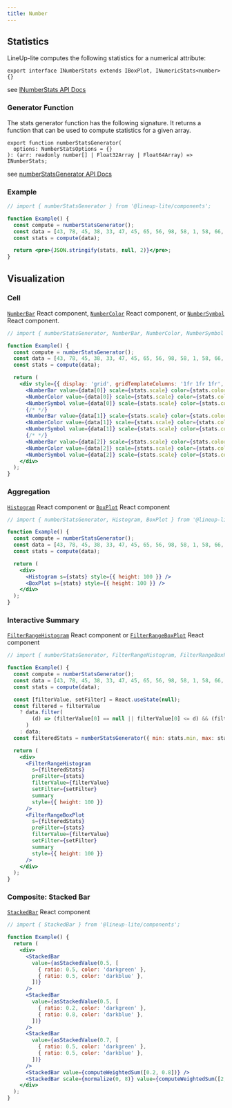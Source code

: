 ```yaml
---
title: Number
---
```


## Statistics

LineUp-lite computes the following statistics for a numerical attribute:

```tsx
export interface INumberStats extends IBoxPlot, INumericStats<number> {}
```

see [INumberStats API Docs](https://lineup-lite.js.org/api/components/interfaces/inumberstats.html)

### Generator Function

The stats generator function has the following signature. It returns a function that can be used to compute statistics for a given array.

```tsx
export function numberStatsGenerator(
  options: NumberStatsOptions = {}
): (arr: readonly number[] | Float32Array | Float64Array) => INumberStats;
```

see [numberStatsGenerator API Docs](https://lineup-lite.js.org/api/components/modules.html#numberstatsgenerator)

### Example

```jsx live
// import { numberStatsGenerator } from '@lineup-lite/components';

function Example() {
  const compute = numberStatsGenerator();
  const data = [43, 78, 45, 38, 33, 47, 45, 65, 56, 98, 58, 1, 58, 66, 57, 85, 32, 45, 75];
  const stats = compute(data);

  return <pre>{JSON.stringify(stats, null, 2)}</pre>;
}
```

## Visualization

### Cell

[`NumberBar`](https://lineup-lite.js.org/api/components/modules.html#numberbar) React component,
[`NumberColor`](https://lineup-lite.js.org/api/components/modules.html#numbercolor) React component, or
[`NumberSymbol`](https://lineup-lite.js.org/api/components/modules.html#numbersymbol) React component.

```jsx live
// import { numberStatsGenerator, NumberBar, NumberColor, NumberSymbol } from '@lineup-lite/components';

function Example() {
  const compute = numberStatsGenerator();
  const data = [43, 78, 45, 38, 33, 47, 45, 65, 56, 98, 58, 1, 58, 66, 57, 85, 32, 45, 75];
  const stats = compute(data);

  return (
    <div style={{ display: 'grid', gridTemplateColumns: '1fr 1fr 1fr', gridGap: 10 }}>
      <NumberBar value={data[0]} scale={stats.scale} color={stats.color} format={stats.format} />
      <NumberColor value={data[0]} scale={stats.scale} color={stats.color} format={stats.format} />
      <NumberSymbol value={data[0]} scale={stats.scale} color={stats.color} format={stats.format} />
      {/* */}
      <NumberBar value={data[1]} scale={stats.scale} color={stats.color} format={stats.format} />
      <NumberColor value={data[1]} scale={stats.scale} color={stats.color} format={stats.format} />
      <NumberSymbol value={data[1]} scale={stats.scale} color={stats.color} format={stats.format} />
      {/* */}
      <NumberBar value={data[2]} scale={stats.scale} color={stats.color} format={stats.format} />
      <NumberColor value={data[2]} scale={stats.scale} color={stats.color} format={stats.format} />
      <NumberSymbol value={data[2]} scale={stats.scale} color={stats.color} format={stats.format} />
    </div>
  );
}
```

### Aggregation

[`Histogram`](https://lineup-lite.js.org/api/components/modules.html#histogram) React component or
[`BoxPlot`](https://lineup-lite.js.org/api/components/modules.html#boxplot) React component

```jsx live
// import { numberStatsGenerator, Histogram, BoxPlot } from '@lineup-lite/components';

function Example() {
  const compute = numberStatsGenerator();
  const data = [43, 78, 45, 38, 33, 47, 45, 65, 56, 98, 58, 1, 58, 66, 57, 85, 32, 45, 75];
  const stats = compute(data);

  return (
    <div>
      <Histogram s={stats} style={{ height: 100 }} />
      <BoxPlot s={stats} style={{ height: 100 }} />
    </div>
  );
}
```

### Interactive Summary

[`FilterRangeHistogram`](https://lineup-lite.js.org/api/components/modules.html#filterrangehistogram) React component or
[`FilterRangeBoxPlot`](https://lineup-lite.js.org/api/components/modules.html#filterrangeboxplot) React component

```jsx live
// import { numberStatsGenerator, FilterRangeHistogram, FilterRangeBoxPlot } from '@lineup-lite/components';

function Example() {
  const compute = numberStatsGenerator();
  const data = [43, 78, 45, 38, 33, 47, 45, 65, 56, 98, 58, 1, 58, 66, 57, 85, 32, 45, 75];
  const stats = compute(data);

  const [filterValue, setFilter] = React.useState(null);
  const filtered = filterValue
    ? data.filter(
        (d) => (filterValue[0] == null || filterValue[0] <= d) && (filterValue[1] == null || d <= filterValue[1])
      )
    : data;
  const filteredStats = numberStatsGenerator({ min: stats.min, max: stats.max })(filtered);

  return (
    <div>
      <FilterRangeHistogram
        s={filteredStats}
        preFilter={stats}
        filterValue={filterValue}
        setFilter={setFilter}
        summary
        style={{ height: 100 }}
      />
      <FilterRangeBoxPlot
        s={filteredStats}
        preFilter={stats}
        filterValue={filterValue}
        setFilter={setFilter}
        summary
        style={{ height: 100 }}
      />
    </div>
  );
}
```

### Composite: Stacked Bar

[`StackedBar`](https://lineup-lite.js.org/api/components/modules.html#stackedbar) React component

```jsx live
// import { StackedBar } from '@lineup-lite/components';

function Example() {
  return (
    <div>
      <StackedBar
        value={asStackedValue(0.5, [
          { ratio: 0.5, color: 'darkgreen' },
          { ratio: 0.5, color: 'darkblue' },
        ])}
      />
      <StackedBar
        value={asStackedValue(0.5, [
          { ratio: 0.2, color: 'darkgreen' },
          { ratio: 0.8, color: 'darkblue' },
        ])}
      />
      <StackedBar
        value={asStackedValue(0.7, [
          { ratio: 0.5, color: 'darkgreen' },
          { ratio: 0.5, color: 'darkblue' },
        ])}
      />
      <StackedBar value={computeWeightedSum([0.2, 0.8])} />
      <StackedBar scale={normalize(0, 8)} value={computeWeightedSum([2, 4])} />
    </div>
  );
}
```
